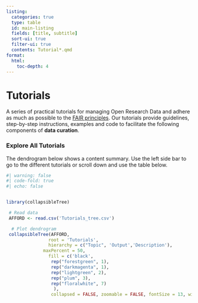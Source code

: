 ```yaml
---
listing:
  categories: true
  type: table
  id: main-listing
  fields: [title, subtitle]
  sort-ui: true
  filter-ui: true
  contents: Tutorial*.qmd
format:
  html:
    toc-depth: 4
---
```


# Tutorials {.unnumbered}

A series of practical tutorials for managing Open Research Data and adhere as much as possible to the [FAIR principles](https://www.go-fair.org/fair-principles/). Our tutorials provide guidelines, step-by-step instructions, examples and code to facilitate the following components of **data curation**.


### Explore All Tutorials
The dendrogram below shows a content summary. Use the left side bar to go to the different tutorials or scroll down and use the table below. 

```r
#| warning: false
#| code-fold: true
#| echo: false


library(collapsibleTree)

 # Read data 
 AFFORD <- read.csv('Tutorials_tree.csv')

  # Plot dendrogram 
 collapsibleTree(AFFORD, 
                root = 'Tutorials',
                hierarchy = c("Topic", 'Output','Description'),  
              maxPercent = 50,
                fill = c('black',
                 rep("forestgreen", 1), 
                 rep("darkmagenta", 1), 
                 rep("lightgreen", 2),
                 rep("plum", 3),
                 rep("floralwhite", 7)
                  ), 
                 collapsed = FALSE, zoomable = FALSE, fontSize = 13, width='90%')
```


::: {#main-listing}
:::



<!-- #### Documentation - Human Readable Information -->

<!-- |                                       |                                                                                                                                                                                                                                      | -->
<!-- |-------------------------------|-----------------------------------------| -->
<!-- | File and folder names | What convention is followed in the names of your files and folders. Include a description of what the filename parts and a schematic of the folder structure when relevant.                                                          | -->
<!-- | Procedures                        | How data were acquired (e.g., lab protocol ) and preprocessed (e.g., an image reconstruction procedure). Provide corresponding code when applicable.                                                                                 | -->
<!-- | README files                      | Include these files in the data folders, when relevant, to facilitate navigation and log exceptions, errors, etc. *As concise as possible and as detailed as necessary* (for extensive text the Procedures documents is recommended) | -->

<!-- : {.light .striped .hover  tbl-colwidths="\[25,75\]"} -->


<!-- #### Metadata - Structured information for humans and machines -->

<!-- |                                     |                                                                                                                                                                                                                                                                                               | -->
<!-- |-------------------------------|-----------------------------------------| -->
<!-- | Tabular metadata                | Tables providing information like demographics, experimental parameters, test results and any other variable required for analysis and interpretation. It can contain information encoded in the file and folder names. It can also point at location where the actual data files are stored. | -->
<!-- | 'Sidecar' metadata files (JSON) | Files adjacent to the main source data files containing additional information (e.g., acquisition hardware, location, parameters, etc). Some information may overlap and extend that provided in the tabular metadata. These files are important for machine-readability of the data.         | -->

<!-- : {.light .striped .hover  tbl-colwidths="\[25,75\]"} -->


<!-- #### Finding, Sharing and Publishing -->
<!-- |                                         |                                                                                                                                                                  | -->
<!-- |-------------------------------|-----------------------------------------| -->
<!-- | Version Control | Using Git to store and share metadata, documentation (Gitlab Wiki) and preview data                                                          | -->
<!-- | Data Indexing                       | Create your own data index to navigate through metadata and find your data sources                                                                               | -->
<!-- | Persistent Identifiers | Several open science platforms like Zenodo or Open Science framework can be used to publish citable versions of your metadata, data and documentation with a DOI | -->

<!-- : {.light .striped .hover  tbl-colwidths="\[25,75\]"} -->